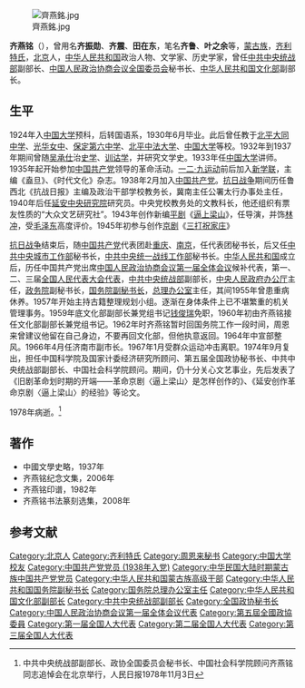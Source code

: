 
[[File:齊燕銘.jpg|thumb]]

'''齐燕铭'''（{{bd|1907年||1978年|10月21日||catIdx=Qi齐}}），曾用名'''齐振勋'''、'''齐震'''、'''田在东'''，笔名'''齐鲁'''、'''叶之余'''等，[[蒙古族|蒙古族]]，[[齐利特氏|齐利特氏]]，[[北京市|北京]]人，[[中华人民共和国|中华人民共和国]]政治人物、文学家、历史学家，曾任[[中共中央统战部|中共中央统战部]]副部长、[[中国人民政治协商会议全国委员会|中国人民政治协商会议全国委员会]]秘书长、[[中华人民共和国文化部|中华人民共和国文化部]]副部长。

== 生平 ==
1924年入[[北平中国大学|中国大学]]预科，后转国语系，1930年6月毕业。此后曾任教于[[北平|北平]][[大同中学|大同中学]]、[[光华女中|光华女中]]、[[保定第六中学|保定第六中学]]、[[北平|北平]][[中法大学|中法大学]]、[[北平中国大学|中国大学]]等校。1932年到1937年期间曾随[[吴承仕|吴承仕]]治[[史学|史学]]、[[训诂学|训诂学]]，并研究文学史。1933年任[[北平中国大学|中国大学]]讲师。1935年起开始参加[[中国共产党|中国共产党]]领导的革命活动。[[一二·九运动|一二·九运动]]前后加入[[新学联|新学联]]，主编《盍旦》、《时代文化》杂志。1938年2月加入[[中国共产党|中国共产党]]。[[抗日战争|抗日战争]]期间历任鲁西北《抗战日报》主编及政治干部学校教务长，冀南主任公署太行办事处主任，1940年后任[[延安中央研究院|延安中央研究院]]研究员。中央党校教务处的文教科长，他还组织有票友性质的“大众文艺研究社”。1943年创作新编[[平剧|平剧]]《[[逼上梁山|逼上梁山]]》，任导演，并饰[[林冲|林冲]]，受[[毛泽东|毛泽东]]高度评价。1945年初参与创作[[京剧|京剧]]《[[三打祝家庄|三打祝家庄]]》

[[抗日战争|抗日战争]]结束后，随[[中国共产党|中国共产党]]代表团赴[[重庆|重庆]]、[[南京|南京]]，任代表团秘书长，后又任[[中共中央城市工作部|中共中央城市工作部]]秘书长，[[中共中央统一战线工作部|中共中央统一战线工作部]]秘书长。[[中华人民共和国|中华人民共和国]]成立后，历任中国共产党出席[[中国人民政治协商会议第一届全体会议|中国人民政治协商会议第一届全体会议]]候补代表，第一、二、三届[[全国人民代表大会代表|全国人民代表大会代表]]，[[中共中央统战部|中共中央统战部]]副部长，[[中央人民政府办公厅|中央人民政府办公厅]]主任，[[政务院|政务院]]副秘书长，[[国务院副秘书长|国务院副秘书长]]，[[总理办公室|总理办公室]]主任，其间1955年曾患重病休养。1957年开始主持古籍整理规划小组。逐渐在身体条件上已不堪繁重的机关管理事务。1959年底文化部副部长兼党组书记[[钱俊瑞|钱俊瑞]]免职，1960年初由齐燕铭接任文化部副部长兼党组书记。1962年时齐燕铭暂时回国务院工作一段时间，周恩来曾建议他留在自己身边，不要再回文化部，但他执意返回。1964年中宣部整风。1966年4月任济南市副市长。1967年1月受群众运动冲击离职。1974年9月复出，担任中国科学院及国家计委经济研究所顾问、第五届全国政协秘书长、中共中央统战部副部长、中国社会科学院顾问。期间，仍十分关心文艺事业，先后发表了《旧剧革命划时期的开端——革命京剧〈逼上梁山〉是怎样创作的》、《延安创作革命京剧〈逼上梁山〉的经验》等论文。

1978年病逝。<ref>中共中央统战部副部长、政协全国委员会秘书长、中国社会科学院顾问齐燕铭同志追悼会在北京举行，人民日报1978年11月3日</ref>

== 著作 ==
* 中國文學史略，1937年
* 齐燕铭纪念文集，2006年
* 齐燕铭印谱，1982年
* 齐燕铭书法篆刻选集，2008年

== 参考文献 ==
{{Reflist|25em}}

{{start box}}
{{s-gov|prc}}
{{s-before|[[张唯一|张唯一]]}}
{{s-title|[[中华人民共和国国务院总理办公室|中华人民共和国国务院总理办公室]]主任|1954年11月－1958年4月}}
{{s-after|[[童小鹏|童小鹏]]}}
{{s-par|prc-ncppcc}}
{{s-before|[[平杰三|平杰三]]}}
{{s-ttl|title=[[中国人民政治协商会议全国委员会秘书长|中国人民政治协商会议全国委员会秘书长]]|creation=[[中国人民政治协商会议第五届全国委员会|第五届]]|years=''1978年2月－1978年10月''}}
{{s-after|[[刘澜涛|刘澜涛]]}}
{{end box}}

{{中国文学艺术界联合会第三届全国委员会}}
{{国务院总理办公室主任}}
{{蒙古族高级干部}}

{{Authority control}}
{{DEFAULTSORT:Qi齐}}
[[Category:北京人|Category:北京人]]
[[Category:齐利特氏|Category:齐利特氏]]
[[Category:周恩来秘书|Category:周恩来秘书]]
[[Category:中国大学校友|Category:中国大学校友]]
[[Category:中国共产党党员_(1938年入党)|Category:中国共产党党员 (1938年入党)]]
[[Category:中华民国大陆时期蒙古族中国共产党党员|Category:中华民国大陆时期蒙古族中国共产党党员]]
[[Category:中华人民共和国蒙古族高级干部|Category:中华人民共和国蒙古族高级干部]]
[[Category:中华人民共和国国务院副秘书长|Category:中华人民共和国国务院副秘书长]]
[[Category:国务院总理办公室主任|Category:国务院总理办公室主任]]
[[Category:中华人民共和国文化部副部长|Category:中华人民共和国文化部副部长]]
[[Category:中共中央统战部副部长|Category:中共中央统战部副部长]]
[[Category:全国政协秘书长|Category:全国政协秘书长]]
[[Category:中国人民政治协商会议第一届全体会议代表|Category:中国人民政治协商会议第一届全体会议代表]]
[[Category:第五屆全國政協委員|Category:第五屆全國政協委員]]
[[Category:第一届全国人大代表|Category:第一届全国人大代表]]
[[Category:第二届全国人大代表|Category:第二届全国人大代表]]
[[Category:第三届全国人大代表|Category:第三届全国人大代表]]